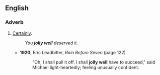 ==English==

===Adverb===
{{en-adv|-}}

# {{label|en|dated|emphatic|sometimes|humorous}} [[certainly|Certainly]].
#: ''You '''jolly well''' deserved it.''
#* '''1920''', Eric Leadbitter, ''Rain Before Seven'' (page 122)
#*: "Oh, I shall pull it off. I shall '''jolly well''' have to succeed," said Michael light-heartedly; feeling unusually confident.